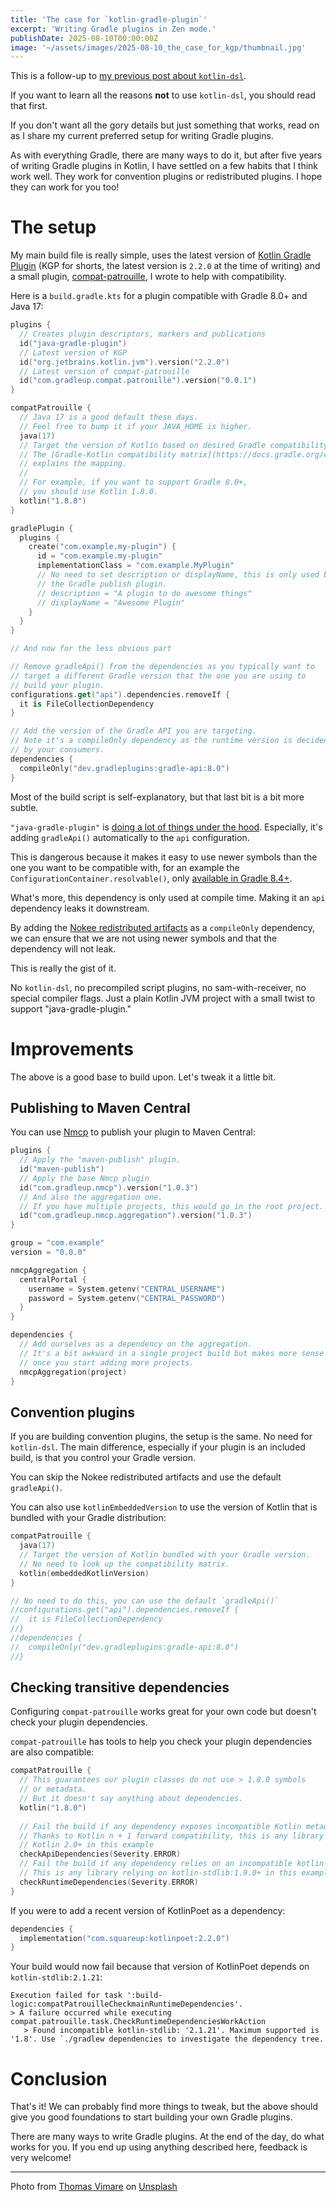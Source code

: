 ```yaml
---
title: 'The case for `kotlin-gradle-plugin`'
excerpt: 'Writing Gradle plugins in Zen mode.'
publishDate: 2025-08-10T00:00:00Z
image: '~/assets/images/2025-08-10_the_case_for_kgp/thumbnail.jpg'
---
```


This is a follow-up to [my previous post about `kotlin-dsl`](../2025-07-10_the_case_against_kotlin_dsl).

If you want to learn all the reasons **not** to use `kotlin-dsl`, you should read that first. 

If you don't want all the gory details but just something that works, read on as I share my current preferred setup for writing Gradle plugins. 

As with everything Gradle, there are many ways to do it, but after five years of writing Gradle plugins in Kotlin, I have settled on a few habits that I think work well. They work for convention plugins or redistributed plugins. I hope they can work for you too! 

# The setup

My main build file is really simple, uses the latest version of [Kotlin Gradle Plugin](https://kotlinlang.org/docs/gradle-configure-project.html) (KGP for shorts, the latest version is `2.2.0` at the time of writing) and a small plugin, [compat-patrouille](https://github.com/GradleUp/compat-patrouille/), I wrote to help with compatibility.

Here is a `build.gradle.kts` for a plugin compatible with Gradle 8.0+ and Java 17:

```kotlin
plugins {
  // Creates plugin descriptors, markers and publications 
  id("java-gradle-plugin")
  // Latest version of KGP
  id("org.jetbrains.kotlin.jvm").version("2.2.0")
  // Latest version of compat-patrouille
  id("com.gradleup.compat.patrouille").version("0.0.1")
}

compatPatrouille {
  // Java 17 is a good default these days.
  // Feel free to bump it if your JAVA_HOME is higher.
  java(17)
  // Target the version of Kotlin based on desired Gradle compatibility.
  // The [Gradle-Kotlin compatibility matrix](https://docs.gradle.org/current/userguide/compatibility.html#kotlin) 
  // explains the mapping. 
  // 
  // For example, if you want to support Gradle 8.0+, 
  // you should use Kotlin 1.8.0.
  kotlin("1.8.0")
}

gradlePlugin {
  plugins {
    create("com.example.my-plugin") {
      id = "com.example.my-plugin"
      implementationClass = "com.example.MyPlugin"
      // No need to set description or displayName, this is only used by 
      // the Gradle publish plugin. 
      // description = "A plugin to do awesome things"
      // displayName = "Awesome Plugin"
    }
  }
}

// And now for the less obvious part

// Remove gradleApi() from the dependencies as you typically want to 
// target a different Gradle version that the one you are using to 
// build your plugin.
configurations.get("api").dependencies.removeIf {
  it is FileCollectionDependency
}

// Add the version of the Gradle API you are targeting.
// Note it's a compileOnly dependency as the runtime version is decided 
// by your consumers.
dependencies {
  compileOnly("dev.gradleplugins:gradle-api:8.0")
}
```

Most of the build script is self-explanatory, but that last bit is a bit more subtle. 

`"java-gradle-plugin"` is [doing a lot of things under the hood](https://docs.gradle.org/current/userguide/java_gradle_plugin.html). Especially, it's adding `gradleApi()` automatically to the `api` configuration. 

This is dangerous because it makes it easy to use newer symbols than the one you want to be compatible with, for an example the `ConfigurationContainer.resolvable()`, only [available in Gradle 8.4+](https://docs.gradle.org/current/javadoc/org/gradle/api/artifacts/ConfigurationContainer.html#resolvable(java.lang.String)_).

What's more, this dependency is only used at compile time. Making it an `api` dependency leaks it downstream.

By adding the [Nokee redistributed artifacts](https://docs.nokee.dev/manual/gradle-plugin-development.html#sec:gradle-dev-redistributed-gradle-api) as a `compileOnly` dependency, we can ensure that we are not using newer symbols and that the dependency will not leak.

This is really the gist of it. 

No `kotlin-dsl`, no precompiled script plugins, no sam-with-receiver, no special compiler flags. Just a plain Kotlin JVM project with a small twist to support "java-gradle-plugin."

# Improvements

The above is a good base to build upon. Let's tweak it a little bit.

## Publishing to Maven Central

You can use [Nmcp](https://github.com/GradleUp/nmcp/) to publish your plugin to Maven Central:

```kotlin
plugins {
  // Apply the "maven-publish" plugin.
  id("maven-publish")
  // Apply the base Nmcp plugin
  id("com.gradleup.nmcp").version("1.0.3")
  // And also the aggregation one.
  // If you have multiple projects, this would go in the root project.
  id("com.gradleup.nmcp.aggregation").version("1.0.3")
}

group = "com.example"
version = "0.0.0"

nmcpAggregation {
  centralPortal {
    username = System.getenv("CENTRAL_USERNAME")
    password = System.getenv("CENTRAL_PASSWORD")
  }
}

dependencies {
  // Add ourselves as a dependency on the aggregation.
  // It's a bit awkward in a single project build but makes more sense 
  // once you start adding more projects.
  nmcpAggregation(project)
}
```

## Convention plugins

If you are building convention plugins, the setup is the same. No need for `kotlin-dsl`. The main difference, especially if your plugin is an included build, is that you control your Gradle version. 

You can skip the Nokee redistributed artifacts and use the default `gradleApi()`.

You can also use `kotlinEmbeddedVersion` to use the version of Kotlin that is bundled with your Gradle distribution:

```kotlin
compatPatrouille {
  java(17)
  // Target the version of Kotlin bundled with your Gradle version.
  // No need to look up the compatibility matrix.
  kotlin(embeddedKotlinVersion)
}

// No need to do this, you can use the default `gradleApi()`
//configurations.get("api").dependencies.removeIf {
//  it is FileCollectionDependency
//}
//dependencies {
//  compileOnly("dev.gradleplugins:gradle-api:8.0")
//}

```

## Checking transitive dependencies

Configuring `compat-patrouille` works great for your own code but doesn't check your plugin dependencies.

`compat-patrouille` has tools to help you check your plugin dependencies are also compatible:


```kotlin
compatPatrouille {
  // This guarantees our plugin classes do not use > 1.8.0 symbols 
  // or metadata.
  // But it doesn't say anything about dependencies.
  kotlin("1.8.0")
  
  // Fail the build if any dependency exposes incompatible Kotlin metadata.
  // Thanks to Kotlin n + 1 forward compatibility, this is any library compiled
  // Kotlin 2.0+ in this example
  checkApiDependencies(Severity.ERROR)
  // Fail the build if any dependency relies on an incompatible kotlin-stdlib version.
  // This is any library relying on kotlin-stdlib:1.9.0+ in this example. 
  checkRuntimeDependencies(Severity.ERROR)
}
```

If you were to add a recent version of KotlinPoet as a dependency:

```kotlin
dependencies {
  implementation("com.squareup:kotlinpoet:2.2.0")
}
```

Your build would now fail because that version of KotlinPoet depends on `kotlin-stdlib:2.1.21`:

```
Execution failed for task ':build-logic:compatPatrouilleCheckmainRuntimeDependencies'.
> A failure occurred while executing compat.patrouille.task.CheckRuntimeDependenciesWorkAction
   > Found incompatible kotlin-stdlib: '2.1.21'. Maximum supported is '1.8'. Use `./gradlew dependencies to investigate the dependency tree.
```

# Conclusion

That's it! We can probably find more things to tweak, but the above should give you good foundations to start building your own Gradle plugins.

There are many ways to write Gradle plugins. At the end of the day, do what works for you. If you end up using anything described here, feedback is very welcome! 

---

Photo from [Thomas Vimare](https://unsplash.com/@vimarethomas) on [Unsplash](https://unsplash.com/photos/body-of-water-under-blue-and-white-sky-at-daytime-IZ01rjX0XQA)
